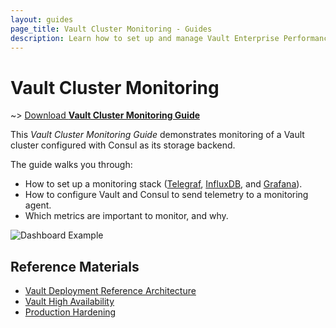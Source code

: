 ```yaml
---
layout: guides
page_title: Vault Cluster Monitoring - Guides
description: Learn how to set up and manage Vault Enterprise Performance Replication.
---
```


# Vault Cluster Monitoring

~> [Download **Vault Cluster Monitoring Guide**](https://s3-us-west-2.amazonaws.com/hashicorp-education/whitepapers/Vault/Vault-Consul-Monitoring-Guide.pdf)

This _Vault Cluster Monitoring Guide_ demonstrates monitoring of a Vault cluster
configured with Consul as its storage backend.

The guide walks you through:

- How to set up a monitoring stack ([Telegraf](https://www.influxdata.com/time-series-platform/telegraf/), [InfluxDB](https://www.influxdata.com/time-series-platform/influxdb/), and [Grafana](https://grafana.com/)).
- How to configure Vault and Consul to send telemetry to a monitoring agent.
- Which metrics are important to monitor, and why.

![Dashboard Example](/img/vault_cluster.png)

## Reference Materials

- [Vault Deployment Reference Architecture](/guides/operations/reference-architecture)
- [Vault High Availability](/guides/operations/vault-ha-consul)
- [Production Hardening](/guides/operations/production)

